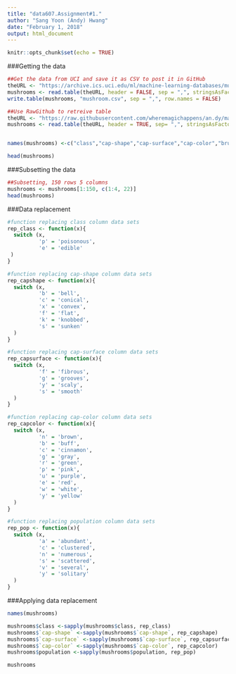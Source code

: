 ---
title: "data607.Assignment#1."
author: "Sang Yoon (Andy) Hwang"
date: "February 1, 2018"
output: html_document
---

```{r setup, include=FALSE}
knitr::opts_chunk$set(echo = TRUE)
```

###Getting the data

```{r get_data}
##Get the data from UCI and save it as CSV to post it in GitHub
theURL <- "https://archive.ics.uci.edu/ml/machine-learning-databases/mushroom/agaricus-lepiota.data"
mushrooms <- read.table(theURL, header = FALSE, sep = ",", stringsAsFactors = FALSE)
write.table(mushrooms, "mushroom.csv", sep = ",", row.names = FALSE)

##Use RawGithub to retreive table
theURL <- "https://raw.githubusercontent.com/wheremagichappens/an.dy/master/mushroom.csv"
mushrooms <- read.table(theURL, header = TRUE, sep= ",", stringsAsFactors = FALSE)


names(mushrooms) <-c("class","cap-shape","cap-surface","cap-color","bruises","odor","gill-attachment","gill-spacing","gill-size","gill-color","stalk-shape","stalk-root","stalk-surface-above-ring","stalk-surface-below-ring","stalk-color-above-ring","stalk-color-below-ring","veil-type","veil-color","ring-number","ring-type","spore-print-color","population","habitat")

head(mushrooms)

```

###Subsetting the data

```{r sub_data}
##Subsetting, 150 rows 5 columns
mushrooms <- mushrooms[1:150, c(1:4, 22)]
head(mushrooms)
```

###Data replacement

```{r rep_data}

#function replacing class column data sets
rep_class <- function(x){
  switch (x,
          'p' = 'poisonous',
          'e' = 'edible'
 )
}

#function replacing cap-shape column data sets
rep_capshape <- function(x){
  switch (x,
          'b' = 'bell',
          'c' = 'conical',
          'x' = 'convex',
          'f' = 'flat',
          'k' = 'knobbed',
          's' = 'sunken'
  )
}

#function replacing cap-surface column data sets
rep_capsurface <- function(x){
  switch (x,
          'f' = 'fibrous',
          'g' = 'grooves',
          'y' = 'scaly',
          's' = 'smooth'
  )
}

#function replacing cap-color column data sets
rep_capcolor <- function(x){
  switch (x,
          'n' = 'brown',
          'b' = 'buff',
          'c' = 'cinnamon',
          'g' = 'gray',
          'r' = 'green',
          'p' = 'pink',
          'u' = 'purple',
          'e' = 'red',
          'w' = 'white',
          'y' = 'yellow'
  )
}

#function replacing population column data sets
rep_pop <- function(x){
  switch (x,
          'a' = 'abundant',
          'c' = 'clustered',
          'n' = 'numerous',
          's' = 'scattered',
          'v' = 'several',
          'y' = 'solitary'
  )
}

```
###Applying data replacement

```{r app_data}
names(mushrooms)

mushrooms$class <-sapply(mushrooms$class, rep_class)
mushrooms$`cap-shape` <-sapply(mushrooms$`cap-shape`, rep_capshape)
mushrooms$`cap-surface` <-sapply(mushrooms$`cap-surface`, rep_capsurface)
mushrooms$`cap-color` <-sapply(mushrooms$`cap-color`, rep_capcolor)
mushrooms$population <-sapply(mushrooms$population, rep_pop)

mushrooms

```
